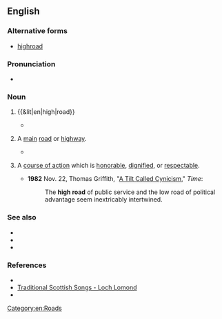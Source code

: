 {{also|highroad}}
==English==

===Alternative forms===
* [[highroad]]

===Pronunciation===
* {{audio|en-au-high road.ogg|Audio (AU)|lang=en}}

===Noun===
{{en-noun}}

# {{&lit|en|high|road}}
#* {{quote-song|en|year=undated|title=Loch Lomond (traditional Scottish song)|passage=Oh you tak the '''high road''' and I'll tak the low road an' I'll be in Scotland afore ye.}}
#*: {{q|here suggesting a road that crosses higher ground}}
# {{lb|en|chiefly|British}} A [[main]] [[road]] or [[highway]].
#* {{quote-text|lang=en|year=1883|author=[[w:Robert_Louis_Stevenson|Robert Louis Stevenson]]|title=The Black Arrow,|chapter=6|passage=There, a few yards before them, was the '''high road''' from Risingham to Shoreby, lying, at this point, between two even walls of forest.}}
# {{lb|en|idiomatic}} A [[course of action]] which is [[honorable]], [[dignified]], or [[respectable]].
#* '''1982''' Nov. 22, Thomas Griffith, "[http://www.time.com/time/magazine/article/0,9171,955047,00.html A Tilt Called Cynicism]," ''Time'':
#*: The '''high road''' of public service and the low road of political advantage seem inextricably intertwined.

===See also===
* {{l|en|high street}}
* {{l|en|low road}}
* {{l|en|moral high ground}}

===References===
* {{R:Lexico}}
* [http://www.rampantscotland.com/songs/blsongs_lomond.htm Traditional Scottish Songs - Loch Lomond]
* {{pedia|The Bonnie Banks o' Loch Lomond}}

[[Category:en:Roads]]